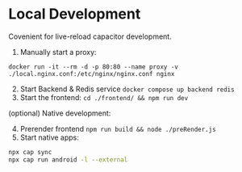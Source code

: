# Local Development

Covenient for live-reload capacitor development.

1. Manually start a proxy:

`docker run -it --rm -d -p 80:80 --name proxy -v ./local.nginx.conf:/etc/nginx/nginx.conf nginx`

2. Start Backend & Redis service `docker compose up backend redis`
3. Start the frontend: `cd ./frontend/ && npm run dev`

(optional) Native development:

4. Prerender frontend `npm run build && node ./preRender.js`
5. Start native apps:

```bash
npx cap sync
npx cap run android -l --external
```
